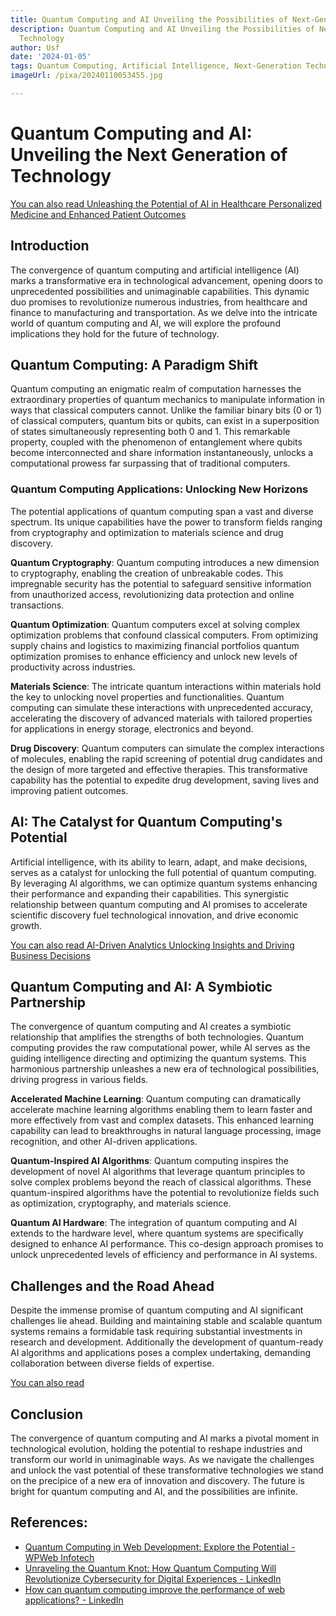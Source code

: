 ```yaml
---
title: Quantum Computing and AI Unveiling the Possibilities of Next-Generation Technology
description: Quantum Computing and AI Unveiling the Possibilities of Next-Generation
  Technology
author: Usf
date: '2024-01-05'
tags: Quantum Computing, Artificial Intelligence, Next-Generation Technology
imageUrl: /pixa/20240110053455.jpg

---
```

# Quantum Computing and AI: Unveiling the Next Generation of Technology

[You can also read Unleashing the Potential of AI in Healthcare Personalized Medicine and Enhanced Patient Outcomes](Unleashing%20the%20Potential%20of%20AI%20in%20Healthcare%20Personalized%20Medicine%20and%20Enhanced%20Patient%20Outcomes)


## Introduction

The convergence of quantum computing and  artificial intelligence (AI) marks a transformative era in technological advancement, opening doors to unprecedented possibilities and unimaginable capabilities. This dynamic duo promises to revolutionize numerous industries, from healthcare and finance to manufacturing and transportation. As we delve into the intricate world of quantum computing and AI, we will explore the  profound implications they hold for the future of technology.

## Quantum Computing: A Paradigm Shift

Quantum computing an enigmatic realm  of computation harnesses the extraordinary properties of quantum mechanics  to  manipulate information  in ways that classical computers cannot. Unlike the familiar  binary bits (0 or 1) of classical computers, quantum  bits or qubits, can exist in a  superposition of states simultaneously representing  both 0 and 1. This remarkable property, coupled  with  the phenomenon of entanglement where qubits become interconnected  and share information instantaneously, unlocks a computational prowess  far surpassing that of traditional computers.

### Quantum Computing Applications: Unlocking New Horizons

The potential applications of quantum computing  span a vast and diverse spectrum. Its unique capabilities have  the power  to transform  fields ranging from cryptography and optimization to materials science and drug discovery.

**Quantum Cryptography**:  Quantum computing introduces a new  dimension to cryptography, enabling the creation of unbreakable codes. This impregnable  security has the potential to safeguard  sensitive information from  unauthorized access, revolutionizing data protection and online transactions.

**Quantum Optimization**: Quantum  computers excel at solving complex optimization problems that  confound classical computers. From optimizing  supply chains and  logistics to maximizing financial portfolios quantum optimization promises to enhance efficiency and unlock new levels of productivity across industries.

**Materials Science**: The intricate quantum interactions within materials hold the  key  to unlocking novel properties and functionalities. Quantum computing  can simulate these  interactions with unprecedented accuracy, accelerating  the discovery of advanced materials with tailored properties for applications  in energy  storage, electronics and beyond.

**Drug Discovery**: Quantum  computers can simulate the complex interactions of molecules,  enabling the rapid screening of potential drug candidates and the  design of more targeted and effective therapies. This transformative  capability has  the potential to expedite drug development, saving lives and improving patient outcomes.

## AI: The Catalyst for Quantum Computing's Potential

Artificial intelligence, with its ability to learn, adapt, and make decisions, serves as a  catalyst for unlocking the  full potential of quantum computing. By leveraging  AI algorithms,  we can optimize quantum systems  enhancing their performance and expanding their capabilities. This synergistic relationship between quantum computing and AI promises to accelerate  scientific discovery fuel  technological innovation, and  drive economic growth.

[You can also read AI-Driven Analytics Unlocking Insights and Driving Business Decisions](AI-Driven%20Analytics%20Unlocking%20Insights%20and%20Driving%20Business%20Decisions)


## Quantum  Computing and AI: A Symbiotic Partnership

The convergence of quantum computing and AI creates a symbiotic relationship that amplifies the strengths of both technologies. Quantum  computing provides the raw computational power, while AI serves as  the guiding intelligence directing  and optimizing the quantum systems. This harmonious partnership unleashes a new era of technological possibilities, driving progress in various fields.

**Accelerated Machine Learning**: Quantum computing can dramatically accelerate machine  learning algorithms enabling them to  learn  faster and more effectively from vast  and complex datasets. This enhanced learning capability  can lead to breakthroughs in natural language processing, image recognition, and other AI-driven applications.

**Quantum-Inspired AI Algorithms**: Quantum computing  inspires the  development of novel AI algorithms that leverage quantum principles  to solve complex problems beyond the reach of classical algorithms. These quantum-inspired algorithms have the potential to revolutionize fields such as optimization, cryptography,  and materials science.

**Quantum AI Hardware**: The integration of quantum computing and AI extends to the hardware level, where quantum systems are  specifically designed to enhance AI performance.  This co-design approach promises to  unlock unprecedented levels of efficiency and performance in AI systems.

## Challenges and the Road Ahead

Despite  the immense promise of quantum computing and  AI significant challenges lie  ahead. Building and maintaining stable and scalable  quantum systems remains a formidable task requiring substantial investments in research  and development. Additionally the  development  of quantum-ready AI algorithms and applications poses a complex undertaking, demanding collaboration between diverse fields of expertise.

[You can also read ]()


## Conclusion

The convergence of quantum computing and AI marks a pivotal moment in technological evolution, holding the potential to reshape industries and transform our world in unimaginable ways. As we navigate the challenges and unlock the vast potential of  these transformative technologies  we stand on the  precipice of a new era of innovation and discovery. The future is  bright for quantum computing and AI, and the  possibilities are infinite.

## References:
- [Quantum Computing in Web Development: Explore the Potential - WPWeb Infotech](https://wpwebinfotech.com/blog/quantum-computing-web-development/)
- [Unraveling the Quantum Knot: How Quantum Computing Will Revolutionize Cybersecurity for Digital Experiences - LinkedIn](https://www.linkedin.com/pulse/unraveling-quantum-knot-how-computing-revolutionize-nathan-poorbaugh)
- [How can quantum computing improve the performance of web applications? - LinkedIn](https://www.linkedin.com/advice/3/how-can-quantum-computing-improve-performance-oncte)
